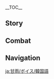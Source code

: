 {{CharacterTabs}}
{{LanguageTabs}}
__TOC__
==Story==
{{VO/Story
|character           = Ganyu
|language            = ko
|name                = 감우

<!-- Hello -->
|vo_01_01_title      = 첫 만남...
|vo_01_01_subtitle   = Hello
|vo_01_01_file       = VO_{language}{character} Hello.ogg
|vo_01_01_tx         = 알겠습니다. 파견 근무의 「계약」을 완성했으니 한 번 보세요. 오늘부터 당신을 위해… 어… 아! 서명을 안 했다고요? 잠시만요. 음… 이름은 감, 감우… 휴, 다 됐습니다. 그래서 구체적인 업무는 뭐죠?
|vo_01_01_rm         = Algesseupnida. Pagyeon geunmu-ui "Gyeyak"eul wanseonghaesseuni han beon boseyo. Oneulbuteo dangsineul wihae... eo... a! Seomyeong-eul an haetdagoyo? Jamsimanyo. Eum... ireumeun Gam, Gamu... hyu, da dwaesseupnida. Geuraeseo guchejeogin eommuneun mwojyo?

<!-- Chats -->
|vo_02_01_title      = 잡담・느슨함
|vo_02_01_subtitle   = Chat: Relaxed
|vo_02_01_file       = VO_{language}{character} Chat - Relaxed.ogg
|vo_02_01_tx         = 편안한 분위기… 마음에 들어요
|vo_02_01_rm         = Pyeonanhan bunwigi... maeume deureoyo
|vo_02_02_title      = 잡담・경청
|vo_02_02_subtitle   = Chat: Attentive
|vo_02_02_file       = VO_{language}{character} Chat - Attentive.ogg
|vo_02_02_tx         = 초원에 엎드리면 대지의 심장 소리를 들을 수 있어요
|vo_02_02_rm         = Chowone eopdeurimyeon daeji-ui simjang sorireul deureul su isseoyo
|vo_02_03_title      = 잡담・초조함
|vo_02_03_subtitle   = Chat: Anxious
|vo_02_03_file       = VO_{language}{character} Chat - Anxious.ogg
|vo_02_03_tx         = 일…일을 아직 다 못 끝냈는데… 정말 미리 휴식해도 되는 걸까요?
|vo_02_03_rm         = Il... ireul ajik da mot kkeutnaetneunde... jeongmal miri hyusikhaedo doeneun geolkkayo?

<!-- Weather -->
|vo_03_01_title      = 비가 올 때・걱정
|vo_03_01_subtitle   = When It Rains: Worries
|vo_03_01_file       = VO_{language}{character} When It Rains - Worries.ogg
|vo_03_01_tx         = 비운상회에서 기르는 예상꽃은 충분한 비가 필요해요. 음… 하지만 화물을 운송하는 사람들은 비가 그친 후 진흙탕이 된 산길을 싫어하죠…
|vo_03_01_rm         = Biunsanghoeeseo gireuneun yesangkkocheun chungbunhan biga piryohaeyo. Eum... hajiman hwamureul unsonghaneun saramdeureun biga geuchin hu jinheuktang-i doen sangireul sireohajyo...
|vo_03_02_title      = 비가 올 때・빗소리 듣기
|vo_03_02_subtitle   = When It Rains: Listening to the Rain
|vo_03_02_file       = VO_{language}{character} When It Rains - Listening to the Rain.ogg
|vo_03_02_tx         = 정원에서 빗소리를 듣는 건 참 좋지만, 너무 사치에요
|vo_03_02_rm         = Jeong'woneseo bitsorireul deutneun geon cham jochiman, neomu sachieyo
|vo_03_03_title      = 비가 그친 후…
|vo_03_03_subtitle   = After the Rain
|vo_03_03_file       = VO_{language}{character} After the Rain.ogg
|vo_03_03_tx         = 네? 날이 갰다고요? 언제…
|vo_03_03_rm         = Ne? Nari gaetdagoyo? Eonje...
|vo_03_04_title      = 햇살이 좋을 때...
|vo_03_04_subtitle   = When the Sun Is Out
|vo_03_04_file       = VO_{language}{character} When the Sun Is Out.ogg
|vo_03_04_tx         = 음, 기분 좋은 공기네요
|vo_03_04_rm         = Eum, gibun joeun gonggineyo
|vo_03_05_title      = 바람이 불 때...
|vo_03_05_subtitle   = When It's Windy
|vo_03_05_file       = VO_{language}{character} When It's Windy.ogg
|vo_03_05_tx         = 아, 유리백합 향기는 정말 좋네요…
|vo_03_05_rm         = A, yuribaekhap hyanggineun jeongmal jonneyo...

<!-- Greetings -->
|vo_04_01_title      = 아침 인사…
|vo_04_01_subtitle   = Good Morning
|vo_04_01_file       = VO_{language}{character} Good Morning.ogg
|vo_04_01_tx         = 좋은 아침입니다. 어… 제 머리에 헝클어진 곳이라도 있나요? 제 머리 장식을… 그렇게 빤히 보지 말아 주세요
|vo_04_01_rm         = Joeun achimipnida. Eo... je meorie heongkeureojin gosirado innayo? Je meori jangsigeul... geureoke ppanhi boji mara juseyo
|vo_04_02_title      = 점심 인사…
|vo_04_02_subtitle   = Good Afternoon
|vo_04_02_file       = VO_{language}{character} Good Afternoon.ogg
|vo_04_02_tx         = 아… 낮잠이 필요해요. 별다른 일이 없다면… 전 먼저 가볼게요
|vo_04_02_rm         = A... natjami piryohaeyo. Byeoldareun iri eopdamyeon... jeon meonjeo gabolkkeyo
|vo_04_03_title      = 저녁 인사…
|vo_04_03_subtitle   = Good Evening
|vo_04_03_file       = VO_{language}{character} Good Evening.ogg
|vo_04_03_tx         = 수많은 등불이 눈앞에 펼쳐져 있네요. 사람들의 생활은 대체 어떤 모습일까요… 네? 야시장에 함께 가자고요? 아… 죄, 죄송해요. 전 안 갈래요
|vo_04_03_rm         = Sumaneun deungburi nunape pyeolchyeojyeo inneyo. Saramdeul-ui saenghwareun daeche eotteon moseubilkkayo... ne? Yasijang'e hamkke gajagoyo? A... joe, joesonghaeyo. Jeon an gallaeyo
|vo_04_04_title      = 굿나잇…
|vo_04_04_subtitle   = Good Night
|vo_04_04_file       = VO_{language}{character} Good Night.ogg
|vo_04_04_tx         = 제군이 당신을 지켜주시길, 편안하고 달콤한 꿈 꾸세요
|vo_04_04_rm         = Jeguni dangsineul jikyeojusigil, pyeonanhago dalkomham kkum kkuseyo

<!-- About -->
|vo_05_01_title      = 감우 자신에 대해...
|vo_05_01_subtitle   = About {character}
|vo_05_01_file       = VO_{language}{character} About {character}.ogg
|vo_05_01_tx         = 제 일은 제군과의 「계약」에 따라, 리월의 많은 생명을 위해 최고의 복지를 강구하는 것이죠
|vo_05_01_rm         = Je ireun jegungwaui "Gyeyak"e ttara, Riwol-ui maneun saengmyeong'eul wihae choego-ui bokjireul gangguhaneun geosijyo

<!-- About Us -->
|vo_06_01_title      = 우리에 대해・업무
|vo_06_01_subtitle   = About Us: Work
|vo_06_01_file       = VO_{language}{character} About Us - Work.ogg
|vo_06_01_tx         = 오늘의 업무는 진작 다 마쳤어요. 추,추가 근무요? …알겠습니다. 최선을 다해 완료할게요
|vo_06_01_rm         = Oneurui eommuneun jinjak da machyeosseoyo. Chu, chuga geunmuyo? ...Algesseupnida. Choesoneul dahae wanryohalgeyo
|vo_06_02_title      = 우리에 대해・부탁
|vo_06_02_subtitle   = About Us: Requests
|vo_06_02_file       = VO_{language}{character} About Us - Requests.ogg
|vo_06_02_tx         = 인간에 대한 이야기를 더 많이 알고 싶어요… 특히, 당신이 그들에 대해 어떻게 평가하는지 알고 싶어요. 왜냐면 당신은 티바트 대륙의 평범한 사람들과는 다르니까요. 저도 그렇고요… 부디 저에게 전부 알려주세요
|vo_06_02_rm         = Ingane daehan iyagireul deo mani algo sipeoyo... teukhi, dangsini geudeure daehae eotteoke pyeonggahaneunji algo sipeoyo. Waenyamyeon dangsineun Tibateu daeryuk-ui pyeongbeomhan saramdeulgwaneun dareunikkayo. Jeodo geureotgoyo... budi jeoege jeonbu allyeojuseyo
|vo_06_03_title      = 우리에 대해・평가
|vo_06_03_subtitle   = About Us: Evaluation
|vo_06_03_file       = VO_{language}{character} About Us - Evaluation.ogg
|vo_06_03_tx         = 음… 전, 당신이 제 업무에 대해 어떻게 평가하는지 알고 싶어요. …일반 보물상자의 레벨인가요 아니면 화려한 보물상자의 레벨인가요. 괘, 괜찮아요. 받아들일 수 있어요
|vo_06_03_rm         = Eum... jeon, dangsini je eommue daehae eotteoke pyeonggahaneunji algo sipeoyo. ...Ilban bomulsangja-ui reberingayo animyeon hwaryeohan bomulsangja-ui reberingayo. Gwae, gwaenchanayo. Badadeuril su isseoyo

<!-- Miscellany I -->
|vo_07_01_title      = 「신의 눈」에 대해...
|vo_07_01_subtitle   = About the [[Vision]]
|vo_07_01_file       = VO_{language}{character} About the Vision.ogg
|vo_07_01_tx         = 「모든 권력에는 책임이 따른다」고 하죠. 널리 고금을 볼 수 있는 시야를 지녔지만, 어쩔 수 없이 자신의 삶을 포기하신 제군이야말로 리월에서 가장 피곤한 사람이겠죠. 그에 비해 단순히 평범한 「신의 눈」을 지녀 평범한 책임만 지면 되는 전, 훨씬 편하죠
|vo_07_01_rm         = "Moden gwonryeogeneun chaegimi ttareunda"go hajyo. Neolli gogeumeul bol su inneun siyareul gajyeotjiman, eojjeol su eopssi jasin-ui salmeul pogihasi jeguniyamallo Riworeseo gajang pigonhan saramigetjyo. Geue bihae dansunhi pyeongbeomhan "Sin-ui Nun"eul jinyeo pyeongbeomhan chaegimman jimyeon doeneun jeon, hwolssin pyeonhajyo
|vo_07_02_title      = 하고 싶은 이야기...
|vo_07_02_subtitle   = Something to Share
|vo_07_02_file       = VO_{language}{character} Something to Share.ogg
|vo_07_02_tx         = 「모든 상회가 운집하고 배들이 끝없이 드나들며, 온갖 화물이 들고나고 온 바다를 두루 품네」 사람들은 이렇게 리월을 칭송하죠. 하지만 이런 장관이 있기까지, 수많은 사람의 노력이 있었습니다. 전 이 영광에 걸맞는 마음가짐으로 업무에 임하고 있어요.
|vo_07_02_rm         = "Modeun sanghoega unjiphago baedeuri kkeudeopssi deunadeulmyeo, ongat hwamuri deulgonago on badareul duru pumne" saramdeureun ireoke Riworeul chingsonghajyo. Hajiman ireon janggwani itgikkaji, sumaneun saram-ui noryeogi isseotdapnida. Jeon i yeonggwang'e geolmatneun maeumgajimeuro eommue imhago isseoyo
|vo_07_03_title      = 흥미있는 일・이름
|vo_07_03_subtitle   = Interesting Facts: Name
|vo_07_03_file       = VO_{language}{character} Interesting Facts - Name.ogg
|vo_07_03_tx         = 리월에서 사는 모든 강아지에게 이름을 지어줬어요. 어떤 강아지는 다른 이름으로 불러도 반응을 보입니다. 정말 대단하죠. 누군가 갑자기 절 「고설」이라고 부른다면 전 반응하지 못할 거예요
|vo_07_03_rm         = Riworeseo saneun modeun gang'ajiege ireumeul jieojwosseoyo. Eotteon gang'ajineun dareun ireumeuro bulleodo bang'eung'eul boindapnida. Jeongmal daedanhajyo. Nugunga gapjagi jeol "Goseol"irago bureundamyeon jeon baneunghaji mothal geoeyo
|vo_07_04_title      = 흥미있는 일・청심
|vo_07_04_subtitle   = Interesting Facts: Qingxin
|vo_07_04_file       = VO_{language}{character} Interesting Facts - Qingxin.ogg
|vo_07_04_tx         = 청심화 꽃잎은 맛있어요… 매우 맛있다고 할 수 있죠. 너무 맛있어서 차마 옥경대에 심질 못하고 있어요. 혹시라도 못 참고… 에? 엄청… 쓰다고요? 하지만 청심화는 원래 그런 맛이잖아요
|vo_07_04_rm         = Cheongsimhwa kkotipeun masisseoyo... maeu masitdago hal su itjyo. Neomu masisseoseo chama okgyeongdaee simjil mothago isseoyo. Hoksirado mot chamgo... e? Eomcheong... sseudagoyo? Hajiman cheongsimhwaneun wonrae geureon masijanayo

<!-- About Others -->
|vo_08_01_title      = 모락스에 대해・신뢰
|vo_08_01_subtitle   = About [[Morax]]: Trust
|vo_08_01_file       = VO_{language}{character} About Morax - Trust.ogg
|vo_08_01_tx         = 전 제군을 절대적으로 신뢰합니다. 그때 제군이 계셨기에 우리는 마물과 바다의 괴수를 처치하고 이곳의 평화를 지킬 수 있었죠. 제군이 모두를 지키던 모습, 천 년이 넘는 우정을 전 잊지 못할 겁니다
|vo_08_01_rm         = Jeon jeguneun jeoldaejeogeoro sinroehapnida. Geuttae jeguni gyesyeotgie urineun mamulgwa bada-ui goesureul cheochihago igosui pyeonghwareul jikil su isseotjyo. Jeguni modureul jikideon moseup, cheon nyeoni neomneun ujeong'eul jeon itji mothal geopnida
|vo_08_02_title      = 모락스에 대해・추종
|vo_08_02_subtitle   = About Morax: Follower
|vo_08_02_file       = VO_{language}{character} About Morax - Follower.ogg
|vo_08_02_tx         = 제군의 결단은 항상 리월의 수많은 생명에게 큰 복을 가져다줬죠. 그런 점에서 전 그분을 무척 존경해요. 그렇게 되고 싶기도 하고… 하지만 때론 제군의 발걸음을 좇으려고 할수록 긴장해서 더 실수를 하더라고요…
|vo_08_02_rm         = Jegun-ui gyeoldaneun hangsang Riwol-ui sumaneun sangmyeong'ege keun bogeul gajyeodajwotjyo. Geureon jeomeseo jeon geubuneul mucheok jongyeonghaeyo. Geureoke doego sipgido hago... hajiman ttaeron jegun-ui balgeoreumeul jocheuryeogo halsurok ginjanghaeseo deo silsureul hadeoragoyo...
|vo_08_03_title      = 응광에 대해...
|vo_08_03_subtitle   = About [[Ningguang]]
|vo_08_03_file       = VO_{language}{character} About Ningguang.ogg
|vo_08_03_tx         = 「천권」을 역임하면 리월의 고대 율법을 해석하고 보충하게 되죠. 그중에서도 현재 「천권」이신 응광님의 처리 효율은 아무도 따라잡을 수 없죠. 다만 효율과 효과를 우선으로 추구하는 그녀의 태도는 종종 지적을 당하곤 하죠. 트집을 잡는 게 포용보다 훨씬 쉬우니까요
|vo_08_03_rm         = "Cheongwon"eul yeogimhamyeon Riwol-ui godae yulbeobeul haeseokhago bochunghage doejyo. Geujung'eseodo hyeonjae "Cheongwon"isin Eunggwangnim-ui cheori hyoyureun amudo ttarajabeul su eopjyo. Daman hyoyulgwa hyogwareul useoneuro chuguhaneun geunyeo-ui taedoneun jongjong jijeogeul danghagon hajyo. Teujibeul japneun ge poyongboda hwolssin swiunikkayo
|vo_08_04_title      = 각청에 대해・서먹함
|vo_08_04_subtitle   = About [[Keqing]]: Estrangement
|vo_08_04_file       = VO_{language}{character} About Keqing - Estrangement.ogg
|vo_08_04_tx         = 전 그녀가 제군을 대하는 태도를 받아들일 수 없어요. 하지만… 제군께선 「감우, 이게 지금 리월에 필요한 사람이야」라고 말씀하셨죠. 제가 너무 어리석었어요. 제군의 말의 속뜻을 이해하려면 더 많은 일을 경험해 봐야겠죠
|vo_08_04_rm         = Jeon geunyeoga jeguneul daehaneun taedoreul badadeuril su eopsseoyo. Hajiman... jegunkkeseon "Gamu, ige jigeum Riwore piryohan saramiya"rago malsseumhasyeotjyo. Jega neomu eoriseogeosseoyo. Jegun-ui mal-ui soktteuseul ihaeharyeomyeon deo maneun ireul gyeongheomhae bwayagejjyo
|vo_08_05_title      = 각청에 대해・관점 변화
|vo_08_05_subtitle   = About Keqing: Changing Perspective
|vo_08_05_file       = VO_{language}{character} About Keqing - Changing Perspective.ogg
|vo_08_05_tx         = 최근 그녀가 먼저 저에게 찾아와 벽수상로를 수리하는 방안을 논의하기 시작했어요. 게다가 제게 제군이라면 어떻게 했을지 물어봤어요. 그녀가 계속해서 상황을 분석하고 해결책을 생각해내는 모습을 보고… 조금이나마 그녀를 이해할 수 있게 됐어요
|vo_08_05_rm         = Choegeun geunyeoga meonjeo jeoege chajawa byeoksusangroreul surihaneun bang'aneul nonuihagi sijakaesseoyo. Gedaga jege jeguniramyeon eotteoke haesseulji mureobwasseoyo. Geunyeoga gyesokhaeseo sanghwang'eul bunseokhago haegyeolchaegeul saenggakhaenaeneun moseubeul bogo... jogeuminama geunyeoreul ihaehal su itge dwaesseoyo
|vo_08_06_title      = 행추에 대해...
|vo_08_06_subtitle   = About [[Xingqiu]]
|vo_08_06_file       = VO_{language}{character} About Xingqiu.ogg
|vo_08_06_tx         = 비운상회의 그 푸른 옷의 소년, 그는 그의 부친과 형처럼 직물 경영에 크게 신경 쓰는 것 같지는 않아요. 아마 그에겐 더욱 중요한 일이 있는 거겠죠. 물론… 제 추측이지만…
|vo_08_06_rm         = Biunsanghoe-ui geu pureun osui sonyeon, geuneun geu-ui buchingwa hyeongcheoreom jikmul gyeong'yeong'e keuge singyeong sseuneun geot gatjineun annayo. Ama geuegen deouk jung'yohan iri itneun geogejjyo. Mullon... je cheuchugijiman...
|vo_08_07_title      = 향릉에 대해...
|vo_08_07_subtitle   = About [[Xiangling]]
|vo_08_07_file       = VO_{language}{character} About Xiangling.ogg
|vo_08_07_tx         = 향릉은 엄청 유명해요! 하지만… 전 「만민당」 근처엔 못 가겠어요… 그냥… 하, 못 가겠다니까요. 조, 좋아요. 비밀도 아니니 말할게요. 그곳엔 맛있는 음식 냄새로 가득하죠. 홀린 듯이 음식을 주문해 버리면 채소 요리도… 하… 절제할 수 없게 돼요. 그렇게 되면…
|vo_08_07_rm         = Hyangreung'eun eomcheong yumyeonghaeyo! Hajiman... jeon "Manmindang" geuncheoen mot gagesseoyo... geunyang... ha, mot gagetdanikkayo. Jo, joayo. Bimildo anini malhalkkeyo. Geugosen masinneun eumsik naemsaero gadeukhajyo. Hollin deusi eumsigeul jumunhae beorimyeon chaeso yorido... ha... jeoljehal su eopkke dwaeyo. Geureoke doemyeon...
|vo_08_08_title      = 북두에 대해…
|vo_08_08_subtitle   = About [[Beidou]]
|vo_08_08_file       = VO_{language}{character} About Beidou.ogg
|vo_08_08_tx         = 최근 옥경대에서 남십자 함대에 대한 불평이 끊이질 않고 있습니다. 하지만 제 생각엔 북두 함장이 리월을 위해 세운 공은 유언비어를 날조하는 놈들보다 훨씬… 이런, 제가 말실수를 했네요
|vo_08_08_rm         = Choegeun okgyeongdaeeseo namsipja hamdaee daehan bulpyeong'i kkeunijil anko isseupnida. Hajiman je saenggagen Bukdu hamjang-i Riworeul wihae seun gong'eul yueonbieoreul naljohaneun nomdeulboda hwolssin... ireon, jega malsilsureul haenneyo
|vo_08_09_title      = 요요에 대해...
|vo_08_09_subtitle   = About [[Yaoyao]]
|vo_08_09_file       = VO_{language}{character} About Yaoyao.ogg
|vo_08_09_tx         = 요요… 전 총무부에서 아는 사람의 부탁을 받고, 그녀가 배에 오르지 못하도록 그녀를 돌봤어요. 총무부의 업무 범위요? 어… 음, 글쎄요
|vo_08_09_rm         = Yoyo... jeon chongmubuseo aneun saram-ui butageul batgo, geunyeoga baee oreuji mothadorok geunyeoreul dolbwasseoyo. Chongmubu-ui eommu beomwiyo? Eo... eum, geulsseyo
|vo_08_10_title      = 소에 대해...
|vo_08_10_subtitle   = About [[Xiao]]
|vo_08_10_file       = VO_{language}{character} About Xiao.ogg
|vo_08_10_tx         = 그는 줄곧 인간과 거리를 유지해왔어요. 본인의 성격 때문이겠죠… 그를 충분히 이해할 수 있지만, 그에게 「접근」을 할 수는 없어요. 그와 함께 「계약」을 이행하는 동료가 없어졌으니…
|vo_08_10_rm         = Geuneun julgot ingangwa georireul yujihaewasseoyo. Bonin-ui seonggyeok ttaemunigetjyo... geureul chungbunhi ihaehal su itjiman, geuege "Jeopgeun"eul hal suneun eopsseoyo. Geuwa hamkke "Gyeyak"eul ihaenghaneun dongryoga eopsseojyeosseuni...
|vo_08_11_title      = 연비에 대해...
|vo_08_11_subtitle   = About [[Yanfei]]
|vo_08_11_file       = VO_{language}{character} About Yanfei.ogg
|vo_08_11_tx         = 연비요…? 그녀는 세상 물정 모르는 어린 소녀였을 때부터 제게 계약을 지키며 행복하게 살아야 한다고 말했어요. 지금은 아주 훌륭히 자라 리월의 유명인이 되었죠. 법률 고문이 하는 일은 아주 복잡하지만, 그녀가 늘 아무 걱정 없어 보여서 저도 안심돼요
|vo_08_11_rm         = Yeonbiyo...? Geunyeoneun sesang muljeong moreuneun eorin sonyeoyeosseul ttaebuteo jege gyeyageul jikimyeo haengbokhage saraya handago malhaesseoyo. Jigeumeun aju hullyunghi jara Riwol-ui yumyeong'ini doeeotjyo. Beopryul gomuni haneun ireul aju bokjaphajiman, geunyeoga neul amu geokjeong eopsseo boyeoseo jeodo ansimdwaeyo
|vo_08_12_title      = 신학에 대해…
|vo_08_12_subtitle   = About [[Shenhe]]
|vo_08_12_friendship = 4
|vo_08_12_file       = VO_{language}{character} About Shenhe.ogg
|vo_08_12_tx         = 그녀를 결코 잘 아는 편은 아니에요. 류운진군이 그녀에 대해 말하는 것만 몇 번 들었는데, 성격이 사납다고 해요. 성질을 억누르지 못하면 쉽게 주변을 파괴한다더라구요. 음… 너무 한가해서 그런 거 아닐까요? 제… 제가 일을 소개해줘야 하려나요?
|vo_08_12_rm         = Geunyeoreul gyeolko jal aneun pyeoneun anieyo. Ryuunjinguni geunyeoe daehae malhaneun geotman myeot beon deureotneunde, seonggyeogi sanapdago haeyo. Seongjireul eoknureuji mothamyeon swipge jubyeoneun pagoehandadeoraguyo. Eum... neomu hangahaeseo geureon geo anilkkayo? Je... jega ireul sogaehaejwoya haryeonayo?
|vo_08_13_title      = 야란에 대해…
|vo_08_13_subtitle   = About [[Yelan]]
|vo_08_13_friendship = 4
|vo_08_13_file       = VO_{language}{character} About Yelan.ogg
|vo_08_13_tx         = 야란 씨가 일 년 중 근 7할 정도 결근 상태이긴 하지만, 응광 님이 그분에게 그런 특권을 준 데엔 그럴 만한 이유가 있을 거예요. 물론, 제가 알아야 할 일이 아니라 구체적인 건 잘 모르겠네요. 하지만 전에 월해정으로 돌아가는 길에 야란 씨가 사람들과 담소 나누고 차 마시면서 아침 식사를 하고 있는 걸 본 적이 있어요. 그걸 보니까… 어쩐지 좀 부러웠어요
|vo_08_13_rm         = Yaran ssiga il nyeon jung geun chilhal jeongdo gyeolgeun sangtaeigin hajiman, Eunggwang nimi geubunege geureon teukgwoneul jun deen geureol manhan iyuga isseul geoyeyo. Mullon, jega araya hal iri anira guchejeogin geon jal moreugenneyo. Hajiman jeone wolhaejeong'euro doraganeun gire Yaran ssiga saramdeulgwa damso nanugo cha masimyeonseo achim siksareul hago inneun gol bon jeogi isseyo. Geugeol bonikka... eojjeonji jom bureowosseoyo
|vo_08_14_title      = 한운에 대해…
|vo_08_14_subtitle   = About Xianyun
|vo_08_14_quest      = A Thousand Moonlit Miles
|vo_08_14_friendship = 4
|vo_08_14_file       = VO_{language}{character} About Xianyun.ogg
|vo_08_14_tx         = 류운진군… 아, 아니, 한운 님과 얼마 전에 같이 쇼핑하러 갔었는데, 노점을 지날 때마다 멈춰 서서 물건을 하나하나 꼼꼼히 살펴보시더군요. 식사를 할 때 쯤엔 이미 해가 진 뒤였구요. 그러다 문득 예전에 산속에서 수행하던 시절이 떠올랐어요. 그때도 지금처럼 시간이 참 빠르게 지나가곤 했는데…
|vo_08_14_rm         = 

<!-- More About -->
|vo_09_01_title      = 감우에 대해 알기・첫 번째
|vo_09_01_subtitle   = More About {character}: I
|vo_09_01_file       = VO_{language}{character} More About {character} - 01.ogg
|vo_09_01_tx         = 임시적인 업무요? 아, 구체적으로 말씀하실 필요 없어요. 요구 사항을 적어서 여기에 놓아주세요
|vo_09_01_rm         = Imsijeogin eommuyo? A, guchejeogeuro malsseumhasil piryo eopsseoyo. Yogu sahang'eu jeogeoseo yeogie noajuseyo
|vo_09_02_title      = 감우에 대해 알기・두 번째
|vo_09_02_subtitle   = More About {character}: II
|vo_09_02_file       = VO_{language}{character} More About {character} - 02.ogg
|vo_09_02_tx         = 「감우에 대해 더 많이 알고 싶어」… 이, 이건 무슨 일에 필요한 거죠? 저, 전 이런 걸 처리해본 적이 없어서… 작년 연말의 업무 보고서를 외우면 될까요? 아, 안 되는군요
|vo_09_02_rm         = "Gamue daehae deo mani algo sipeo"... i, igeon museun ire piryohan geojyo? Jeo, jeon ireon geol cheorihaebon jeogi eopsseoseo... jaknyeon yeonmal-ui eommu bogoseoreul oeumyeon doelkkayo? A, an doeneungunyo
|vo_09_03_title      = 감우에 대해 알기・세 번째
|vo_09_03_subtitle   = More About {character}: III
|vo_09_03_file       = VO_{language}{character} More About {character} - 03.ogg
|vo_09_03_tx         = 생각해봤는데… 「업무」라면, 부끄러워할 필요 없겠죠. 저에 대해 알고 싶다면, 이 머리 장식부터… 사실 이건 뿔이에요. 제 몸에는 신수 「기린」의 피가 흐르죠. 음… 이해되셨으면 이 비밀 유지 계약서에 서명해 주세요. 절대 다른 사람에게 이야기하면 안 돼요…
|vo_09_03_rm         = Saenggakhaebwanneunde... "Eommu"ramyeon, bukkeureowohal piryo eopgejjyo. Joe daehae algo sipdamyeon, i meori jangsikbuteo... sasil igeon ppurieyo. Je momeneun sinsu "Girin"ui piga heureujyo. Eum... ihaedoesyeosseumyeon i bimil yuji gyeyakseoe seomyeonghae juseyo. Jeoldae dareun saramege iyagihamyeon an dwaeyo...
|vo_09_04_title      = 감우에 대해 알기・네 번째
|vo_09_04_subtitle   = More About {character}: IV
|vo_09_04_file       = VO_{language}{character} More About {character} - 04.ogg
|vo_09_04_tx         = 전 신수의 후예이기도 하지만 그와 동시에 인간의 피도 흐르고 있어요. 몇 년이 지났는데도, 제가 리월항 인간들의 삶에 녹아들었는지는 모르겠네요…. 아마 땅을 파고들어 가는 풀 슬라임처럼 데이터와 보고서에 파묻혀 도피하는 거겠죠
|vo_09_04_rm         = 
|vo_09_05_title      = 감우에 대해 알기・다섯 번째
|vo_09_05_subtitle   = More About {character}: V
|vo_09_05_file       = VO_{language}{character} More About {character} - 05.ogg
|vo_09_05_tx         = 저와 이야기해 줘서 고마워요. 당신을 만난 후, 10여 년 동안 가장 말을 많이 한 것 같아요… 이렇게 훈련을 계속한다면 비서 외에 다른 직업에도 종사할 수 있겠어요. 몇 백 년 동안 익숙해지면, 치명적인 실수는 안 하겠죠
|vo_09_05_rm         = Jeowa iyagihae jwoseo gomawoyo. Dangsineul mannan hu, sibyeo nyeon dong'an gajang mareul mani han geot gatayo... ireoke hunryeoneul gyesokhandamyeon biseo oee dareun jigeobedo jongsahal su itgesseoyo. Myeot baek nyeon dong'an iksukhaejimyeon, chimyeongjeogin silsuneun an hagejjyo

<!-- Miscellany II -->
|vo_10_01_title      = 감우의 취미...
|vo_10_01_subtitle   = {character}'s Hobbies
|vo_10_01_file       = VO_{language}{character} Hobbies.ogg
|vo_10_01_tx         = 취미라, 취미는… 일이에요. 네? 일은 취미가 아니라고요? 왜요? 취미는 자신이 하고 싶고, 하면 즐거운 일을 말하는 게 아닌가요? 그럼 취미가 일인 게 무슨 문제가 되나요?
|vo_10_01_rm         = Chwimira, chwimineun... irieyo. Ne? Ireun chwimiga aniragoyo? Waeyo? Chwimineun jasini hago sipgo, hamyeon jeulgeoun ireul malhaneun ge aningayo? Geureom chwimiga irin ge museun munjega doenayo?
|vo_10_02_title      = 감우의 고민...
|vo_10_02_subtitle   = {character}'s Troubles
|vo_10_02_file       = VO_{language}{character} Troubles.ogg
|vo_10_02_tx         = 사람들은 왜 항상… 자신의 가치가 남보다 높다는 걸 증명하려고 안달일까요? 존재한다는 것 자체가 충분히 아름다운 일이잖아요?
|vo_10_02_rm         = Saramdeureun wae hangsang... jasin-ui gachiga namboda nopdaneun geol jeungmyeongharyeogo andarilkkayo? Jonjaehandaneun geot jachega chungbunhi areumdaun irijanayo?
|vo_10_03_title      = 좋아하는 음식...
|vo_10_03_subtitle   = Favorite Food
|vo_10_03_file       = VO_{language}{character} Favorite Food.ogg
|vo_10_03_tx         = 「먹고 마시는 건 풍요로워야 한다」가 제 수칙입니다. 그러니 저 「선도장」 좀 제 시야에서 치워주세요…
|vo_10_03_rm         = "Meokgo masineun geon pung'yorowoya handa"ga je suchigipnida. Geureoni jeo "Seondojang" jom je siyaeseo chiwojuseyo...
|vo_10_04_title      = 싫어하는 음식...
|vo_10_04_subtitle   = Least Favorite Food
|vo_10_04_file       = VO_{language}{character} Least Favorite Food.ogg
|vo_10_04_tx         = 저희 일족은 엄격한 채식주의자예요. 육류 요리는 사절이에요. 음, 맞아요. 돼지기름으로 튀긴 채소 완자도 안 돼요…. 안 된다구요! 전 냄새로 알아차릴 수 있어요
|vo_10_04_rm         = 

<!-- Receiving a Gift -->
|vo_11_01_title      = 선물 획득・첫 번째
|vo_11_01_subtitle   = Receiving a Gift: I
|vo_11_01_file       = VO_{language}{character} Receiving a Gift - 01.ogg
|vo_11_01_tx         = 아주 제대로 된 요리네요…. 아! 제가 너무 많이 먹었나요?
|vo_11_01_rm         = Aju jedaero doen yorineyo... A! Jega neomu mani meogeotnayo?
|vo_11_02_title      = 선물 획득・두 번째
|vo_11_02_subtitle   = Receiving a Gift: II
|vo_11_02_file       = VO_{language}{character} Receiving a Gift - 02.ogg
|vo_11_02_tx         = 제가 먹는 거에 많이 까다로운 편인데, 정말 고생하셨어요…
|vo_11_02_rm         = Jega meokneun geoe mani kkadaroun pyeoninde, jeongmal gosaenghasyeosseoyo...
|vo_11_03_title      = 선물 획득・세 번째
|vo_11_03_subtitle   = Receiving a Gift: III
|vo_11_03_file       = VO_{language}{character} Receiving a Gift - 03.ogg
|vo_11_03_tx         = 마음은 알겠어요. 하지만 기름진 음식은… 사양할게요
|vo_11_03_rm         = Maeumeun algesseoyo. Hajiman gireumji eumsigeun... sayanghalgeyo

<!-- Birthday -->
|vo_12_01_title      = 생일…
|vo_12_01_subtitle   = Birthday
|vo_12_01_file       = VO_{language}{character} Birthday.ogg
|vo_12_01_tx         = 생일 축하해요. 당신에게 이렇게 오랫동안 신세를 졌는데, 선물도 준비하지 못했네요. 이거 참… 손 뒤에 숨긴 거요? 휴… 다 봤군요… 실패한 청심화 푸딩이에요… 완벽하게 만들겠다고 다짐했는데… 맛, 맛있다고요? 저, 정말요…?
|vo_12_01_rm         = Saeng'il chukhahaeyo. Dangsinege ireoke oraetdong'an sinsereul jyeotneunde, seonmuldo junbihaji mothaetneyo. Igeo cham... son dwie sumgin geoyo? Hyu... da bwatgunyo... silpaehan cheongsimhwa puding'ieyo... wanbyeokhage mandeulgetdago dajimhaenneunde... mat, masitdagoyo? Jeo, jeongmalyo...?

<!-- Feelings About Ascension -->
|vo_13_01_title      = 돌파의 느낌・기
|vo_13_01_subtitle   = Feelings About Ascension: Intro
|vo_13_01_file       = VO_{language}{character} Feelings About Ascension - 01.ogg
|vo_13_01_tx         = 이 힘은… 정말 오랜만이군요
|vo_13_01_rm         = I himeun... jeongmal oraenmanigunyo
|vo_13_02_title      = 돌파의 느낌・승
|vo_13_02_subtitle   = Feelings About Ascension: Building Up
|vo_13_02_file       = VO_{language}{character} Feelings About Ascension - 02.ogg
|vo_13_02_tx         = 만약… 평화로운 방식으로 해결할 수 있다면. 아, 아니에요…
|vo_13_02_rm         = Manyak... pyeonghwaroun bangsigeuro haegyeolhal su itdamyeon. A, anieyo...
|vo_13_03_title      = 돌파의 느낌・전
|vo_13_03_subtitle   = Feelings About Ascension: Climax
|vo_13_03_file       = VO_{language}{character} Feelings About Ascension - 03.ogg
|vo_13_03_tx         = 이게 바로 새로운 삶의 길… 알겠어요, 불평하지 않을게요
|vo_13_03_rm         = 
|vo_13_04_title      = 돌파의 느낌・결
|vo_13_04_subtitle   = Feelings About Ascension: Conclusion
|vo_13_04_file       = VO_{language}{character} Feelings About Ascension - 04.ogg
|vo_13_04_tx         = 예전에 고서에서 「기린이 싸우면 해가 빛을 잃는다」란 말을 본 적이 있어요. 사실 그 정도는 아니지만, 만약 당신을 위해 싸워야 한다면, 제 모든 힘을 바칠게요
|vo_13_04_rm         = Yeojeone goseoeseo "Girini ssaumyeon haega bicheul ilneunda"ran mareul bon jeogi isseoyo. Sasil geu jeongdoneun anijiman, manyak dangsineul wihae ssawoya handamyeon, je modeun himeul bachilgeyo
}}

==Combat==
{{Combat VO
|character           = Ganyu
|language            = ko

<!-- Elemental Skill -->
|skill_1_tx          = 접촉 금지
|skill_1_rm          = Jeopchok geumji
|skill_2_tx          = 방해하지 마세요
|skill_2_rm          = Banghaehaji maseyo
|skill_3_tx          = 얼음과 서리가 되어
|skill_3_rm          = Eoreumgwa seoriga doeeo

<!-- Elemental Burst -->
|burst_1_tx          = 눈바람의 형상
|burst_1_rm          = Nunbaram-ui hyeongsang
|burst_2_tx          = 유리처럼 흩날려라
|burst_2_rm          = Yuricheoreom heutnallyeora
|burst_3_tx          = 슬슬 끝내도 되겠군요
|burst_3_rm          = Seulseul kkeutnaedo doegetgunyo
|burst_4_tx          = 암왕제군을 위하여!
|burst_4_rm          = Amwangjeguneul wihayeo!

<!-- Sprint Start -->
|sprint-s_1_tx       = 다음으로 해야 할 일은…
|sprint-s_1_rm       = Daeumeuro haeya hal ireun...
|sprint-s_2_tx       = 금방 따라갈게요…
|sprint-s_2_rm       = Geumbang ttaragalgeyo...
|sprint-s_3_file     = Sprint Start 03,Sprint Start 04

<!-- Sprint End -->
|sprint-e_1_tx       = 운동은 필수이죠…
|sprint-e_1_rm       = Undong'eun pilsuijyo...

<!-- Deploying Wind Glider -->
|glider_1_file       = Deploying Wind Glider 01,Deploying Wind Glider 02,Deploying Wind Glider 03

<!-- Opening Treasure Chest -->
|chest_1_tx          = 수확이 있는 것만으로도 좋은 일이에요
|chest_1_rm          = Suhwagi inneun geotmaneurodo joeun irieyo
|chest_2_tx          = 아름다운 보물은 사람을 즐겁게 하죠
|chest_2_rm          = Areumdaun bomureun sarameul jeulgeopge hajyo
|chest_3_tx          = 보물상자를 남긴 사람도 어떤 「계약」을 따른 걸까요?
|chest_3_rm          = Bomulsangjareul namgin saramdo eotteon "Gyeyak"eul ttareun geolkkayo?

<!-- Low HP -->
|low-hp_1_tx         = …전투는 오랜만이군요
|low-hp_1_rm         = ...Jeontuneun oraenmanigunyo
|low-hp_2_tx         = 어? 망친 것 같은데?
|low-hp_2_rm         = Eo? Mangchin geot gateunde?
|low-hp_3_tx         = 에너지 충전이… 필요해요
|low-hp_3_rm         = Eneoji chungjeoni... piryohaeyo

<!-- Ally at Low HP -->
|ally-low-hp_1_tx    = 뒤로 물러나세요!
|ally-low-hp_1_rm    = Dwiro mulleonaseyo!
|ally-low-hp_2_tx    = 아… 「경솔하게 공격하면 안 됩니다」!
|ally-low-hp_2_rm    = A... "Gyeongsolhage gonggyeokhamyeon an doepnida!"

<!-- Fallen -->
|fallen_1_tx         = 죄송합니다…제군
|fallen_1_rm         = Joesonghapnida... Jegun
|fallen_2_tx         = 「계약」을… 완성하지 못했어요…
|fallen_2_rm         = "Gyeyak"eul... wanseonghaji mothaesseoyo...
|fallen_3_tx         = 좀 더… 버텨야 해…
|fallen_3_rm         = Jom deo... beoteoya hae...

<!-- Light Hit Taken -->
|hit-l_1_file        = Light Hit Taken 02
|hit-l_1_tx          = 경솔했어…
|hit-l_1_rm          = Gyeongsolhaesseo...
|hit-l_2_file        = Light Hit Taken 01,Light Hit Taken 03,Light Hit Taken 04,Light Hit Taken 05,Light Hit Taken 06

<!-- Heavy Hit Taken -->
|hit-h_1_file        = Heavy Hit Taken 01,Heavy Hit Taken 02,Heavy Hit Taken 03,Heavy Hit Taken 04,Heavy Hit Taken 05,Heavy Hit Taken 06

<!-- Joining Party -->
|join_1_tx           = 일할 시간이 됐나요?
|join_1_rm           = Ilhal sigano dwaetnayo?
|join_2_tx           = 지령을 내려주세요
|join_2_rm           = Jiryeong-eul naeryeojuseyo
|join_3_tx           = 당신과의 「계약」에 따를게요
|join_3_rm           = Dangsingwa-ui "gyeyak"e ttareulgeyo

<!-- Character Idles -->
|idle_1_file         = Standby 02

<!-- Light Attack -->
|atk-l_1_file        = Light Attack 01,Light Attack 02,Light Attack 03,Light Attack 04,Light Attack 05,Light Attack 06,Light Attack 07

<!-- Mid Attack -->
|atk-m_1_file        = Mid Attack 01,Mid Attack 02,Mid Attack 03

<!-- Heavy Attack -->
|atk-h_1_file        = Heavy Attack 01,Heavy Attack 02,Heavy Attack 03

<!-- Climbing -->
|climb_1_file        = Climbing 01,Climbing 02,Climbing 03

<!-- Climbing Breath -->
|climb-b_1_file      = Climbing Breath 01,Climbing Breath 02,Climbing Breath 03

<!-- Jumping -->
|jump_1_file         = Jumping 01,Jumping 02,Jumping 03,Jumping 04,Jumping 05
}}

==Navigation==
{{Character Navbox|VO-KO}}

[[ja:甘雨/ボイス/韓国語]]